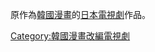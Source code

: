 {{Catnav|頁面分類|…|作品|作品的主題|改編作品|跨媒體製作|漫畫改編電視劇|韓國漫畫改編電視劇}}

原作為[[韓國漫畫|韓國漫畫]]的[[日本電視劇|日本電視劇]]作品。

[[Category:韓國漫畫改編電視劇|Category:韓國漫畫改編電視劇]]